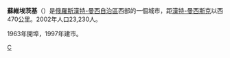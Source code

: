 {{coord|61.3614|N|63.5842|E|display=title}}
'''蘇維埃茨基'''（{{lang-ru|Сове́тский}}）是[[俄羅斯|俄羅斯]][[漢特-曼西自治區|漢特-曼西自治區]]西部的一個城市，距[[漢特-曼西斯克|漢特-曼西斯克]]以西470公里。2002年人口23,230人。

1963年開埠，1997年建市。

{{漢特-曼西自治區城市}}

[[Category:漢特-曼西自治區城市|С]]